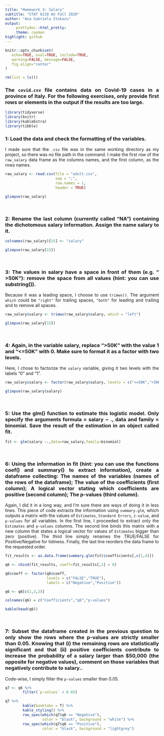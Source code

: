 ```yaml
---
title: "Homework 3: Salary"
subtitle: "STAT 6210 AU Fall 2020"
author: "Ana Gabriela Itokazu"
output:
     prettydoc::html_pretty:
     theme: cayman
highlight: github
---
```


```r
knitr::opts_chunk$set(
   echo=TRUE, eval=TRUE, include=TRUE,
   warning=FALSE, message=FALSE,
   fig.align="center"
)
```

```r
rm(list = ls())
```

<div style="text-align: justify">

### The `covid.csv` file contains data on Covid-19 cases in a province of Italy. For the following exercises, only provide first rows or elements in the output if the results are too large.

</div>

```r
library(tidyverse)
library(knitr)
library(kableExtra)
library(tibble)
```

<div style="text-align: justify">

### 1: Load the data and check the formatting of the variables.

I made sure that the `.csv` file was in the same working directory as my project, so there was no file path in the command. I make the first row of the `raw_salary` data frame as the columns names, and the first column, as the rows names.

</div>

```r

raw_salary <- read.csv(file = "adult.csv",
                       sep = ";",
                       row.names = 1,
                       header = TRUE)

```

```r

glimpse(raw_salary)

```
\

<div style="text-align: justify">

### 2: Rename the last column (currently called “NA”) containing the dichotomous salary information. Assign the name salary to it.

</div>

```r

colnames(raw_salary)[15] <- "salary"

```

```r

glimpse(raw_salary[15])

```
<div style="text-align: justify">
\

### 3: The values in salary have a space in front of them (e.g. " >50K"): remove the space from all values (hint: you can use substring()).

Because it was a leading space, I choose to use `trimws()`. The argument `which` could be `"right"` for trailing spaces, `"both"` for leading and trailing and to remove all spaces.

</div>

```r

raw_salary$salary <- trimws(raw_salary$salary, which = "left")

```

```r

glimpse(raw_salary[15])

```
\

<div style="text-align: justify">

### 4: Again, in the variable salary, replace “>50K” with the value 1 and “<=50K” with 0. Make sure to format it as a factor with two levels.

Here, I chose to factorize the `salary` variable, giving it two levels with the labels "0" and "1".

</div>

```r

raw_salary$salary <- factor(raw_salary$salary, levels = c("<=50K",">50K"), labels = c(0,1))

```

```r

glimpse(raw_salary$salary)

```
\

<div style="text-align: justify">

### 5: Use the glm() function to estimate this logistic model. Only specify the arguments formula = salary ~ ., data and family = binomial. Save the result of the estimation in an object called fit.

</div>

```r

fit <- glm(salary ~.,data=raw_salary,family=binomial)

```
\

<div style="text-align: justify">

### 6: Using the information in fit (hint: you can use the functions coef() and summary() to extract information), create a dataframe collecting: The names of the variables (names of the rows of the dataframe); The value of the coefficients (first column); A logical vector stating which coefficients are positive (second column); The p-values (third column).

Again, I did it in a long way, and I'm sure there are ways of doing it in less lines. This piece of code extracts the information using `summary.glm`, which outputs a matrix with the values of `Estimates`, `Standard Errors`, `z-value`, and `p-values` for all variables. In the first line, I proceeded to extract only the `Estimates` and `p-values` columns. The second line binds this matrix with a new column that states a logical vector for values of `Estimates` bigger than zero (positive). The third line simply renames the TRUE/FALSE for Positive/Negative for tidiness. Finally, the last line reorders the data frame to the requested order.

</div>

```r

fit_results <- as.data.frame(summary.glm(fit)$coefficients[,c(1,4)])

q6 <- cbind(fit_results, coeff=fit_results[,1] > 0)

q6$coeff <- factor(q6$coeff,
                   levels = c("FALSE","TRUE"),
                   labels = c("Negative","Positive"))

q6 <- q6[c(1,3,2)]

```

```r

colnames(q6) = c("Coefficients","q6","p-values")

kable(head(q6))

```
\

<div style="text-align: justify">

### 7: Subset the dataframe created in the previous question to only show the rows where the p-values are strictly smaller than 0.05. Knowing that (i) the remaining rows are statistically significant and that (ii) positive coefficients contribute to increase the probability of a salary larger than $50,000 (the opposite for negative values), comment on those variables that negatively contribute to salary..

Code-wise, I simply filter the `p-values` smaller than 0.05.

</div>

```r

q7 <- q6 %>%
        filter(`p-values` < 0.05)

```

```r

q7 %>%
        kable(booktabs = T) %>%
        kable_styling() %>%
        row_spec(which(q7$q6 == "Negative"),
                 color = "black", background = "white") %>%
        row_spec(which(q7$q6 == "Positive"),
                 color = "black", background = "lightgrey") 

```


